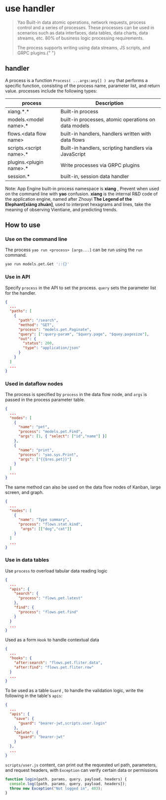 # use handler

<blockquote>
  <p>
    Yao Built-in data atomic operations, network requests, process control and a
    series of processes. These processes can be used in scenarios such as data
    interfaces, data tables, data charts, data streams, etc. 80% of business
    logic processing requirements.
  </p>
  <p>
    The process supports writing using data streams, JS scripts, and GRPC
    plugins.{" "}
  </p>
</blockquote>

## handler

A process is a function `Process( ...args:any[] ) any` that performs a specific function, consisting of the process name, parameter list, and return value. processes include the following types:

| process                   | Description                                          |
| ------------------------- | ---------------------------------------------------- |
| xiang.\*.\*               | Built-in process                                     |
| models.<model name\>.\*   | built-in processes, atomic operations on data models |
| flows.<data flow name\>   | built-in handlers, handlers written with data flows  |
| scripts.<script name\>.\* | Built-in handlers, scripting handlers via JavaScript |
| plugins.<plugin name\>.\* | Write processes via GRPC plugins                     |
| session.\*                | built-in, session data handler                       |

<Notice type="warning">
  Note: App Engine built-in process namespace is <strong>xiang</strong> ,
  Prevent when used on the command line with
  <strong>yao</strong> confusion. <strong>xiang</strong> is the internal R&D code
  of the application engine, named after Zhouyi
  <strong>The Legend of the Elephant[xiàng zhuàn]</strong>, used to interpret
  hexagrams and lines, take the meaning of observing Vientiane, and predicting
  trends.
</Notice>

## How to use

### Use on the command line

The process `yao run <process> [args...]` can be run using the `run` command.

```bash
yao run models.pet.Get '::{}'
```

### Use in API

Specify `process` in the API to set the process. `query` sets the parameter list for the handler.

```json
{
  ...
  "paths": [
    {
      "path": "/search",
      "method": "GET",
      "process": "models.pet.Paginate",
      "query": [":query-param", "$query.page", "$quey.pagesize"],
      "out": {
        "status": 200,
        "type": "application/json"
      }
    }
  ]
  ...
}
```

### Used in dataflow nodes

The process is specified by `process` in the data flow node, and `args` is passed in the process parameter table.

```json
{
  ...
  "nodes": [
    {
      "name": "pet",
      "process": "models.pet.Find",
      "args": [1, { "select": ["id","name"] }]
    },
    {
      "name": "print",
      "process": "yao.sys.Print",
      "args": ["{{$res.pet}}"]
    }
  ]
  ...
}
```

The same method can also be used on the data flow nodes of Kanban, large screen, and graph.

```json
{
  ...
  "nodes": [
    {
      "name": "Type summary",
      "process": "flows.stat.kind",
       "args": [["dog","cat"]]
    }
  ]
  ...
}
```

### Use in data tables

Use `process` to overload tabular data reading logic

```json
{
  ...
  "apis": {
    "search": {
      "process": "flows.pet.latest"
    },
    "find": {
      "process": "flows.pet.find"
    }
  }
  ...
}
```

Used as a form `Hook` to handle contextual data

```json
{
  ...
  "hooks": {
    "after:search": "flows.pet.fliter.data",
    "after:find": "flows.pet.fliter.row"
  }
  ...
}
```

To be used as a table `Guard` , to handle the validation logic, write the following in the table's `apis`:

```json
{
  ...
  "apis": {
    "save": {
      "guard": "bearer-jwt,scripts.user.login"
    },
    "delete": {
      "guard": "bearer-jwt"
    }
  },
  ...
}
```

`scripts/user.js` content, can print out the requested url path, parameters, and request headers, with `Exception` can verify certain data or permissions

```javascript
function login(path, params, query, payload, headers) {
  console.log([path, params, query, payload, headers]);
  throw new Exception("Not logged in", 403);
}
```

<Div style={{ display: "flex", justifyContent: "space-between" }}>
  <Link type="prev" title="Example" link="Base Features/Example"></Link>
  <Link type="next" title="Widgets" link="Base Features/Widgets"></Link>
</Div>
